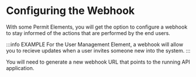 # Configuring the Webhook

With some Permit Elements, you will get the option to configure a webhook to stay informed of the actions that are performed
by the end users.

:::info EXAMPLE
For the User Management Element, a webhook will allow you to recieve updates when a user invites someone new into the system.
:::

You will need to generate a new webhook URL that points to the running API application.
